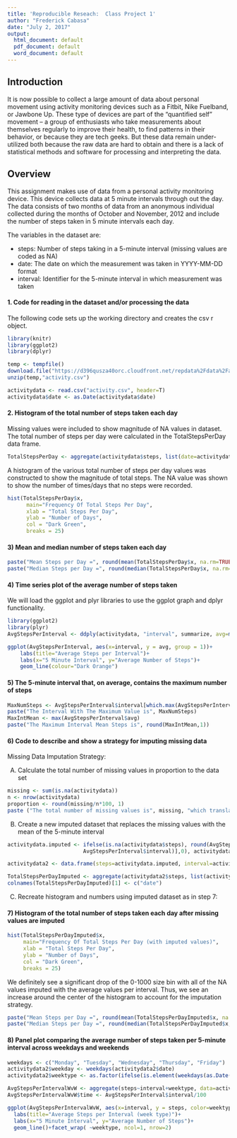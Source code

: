 ```yaml
---
title: 'Reproducible Reseach:  Class Project 1'
author: "Frederick Cabasa"
date: "July 2, 2017"
output:
  html_document: default
  pdf_document: default
  word_document: default
---
```


## Introduction

It is now possible to collect a large amount of data about personal movement using activity
monitoring devices such as a Fitbit, Nike Fuelband, or Jawbone Up. These type of devices are 
part of the “quantified self” movement – a group of enthusiasts who take measurements about 
themselves regularly to improve their health, to find patterns in their behavior, or because 
they are tech geeks. But these data remain under-utilized both because the raw data are hard 
to obtain and there is a lack of statistical methods and software for processing and 
interpreting the data.


## Overview

This assignment makes use of data from a personal activity monitoring device. This device 
collects data at 5 minute intervals through out the day. The data consists of two months of 
data from an anonymous individual collected during the months of October and November, 2012 
and include the number of steps taken in 5 minute intervals each day.

The variables in the dataset are:

* steps: Number of steps taking in a 5-minute interval (missing values are coded as NA)
* date: The date on which the measurement was taken in YYYY-MM-DD format
* interval: Identifier for the 5-minute interval in which measurement was taken


#### 1. Code for reading in the dataset and/or processing the data
The following code sets up the working directory and creates the csv r object.

```r
library(knitr)
library(ggplot2)
library(dplyr)

temp <- tempfile()
download.file("https://d396qusza40orc.cloudfront.net/repdata%2Fdata%2Factivity.zip", temp, mode="wb")
unzip(temp,"activity.csv")
```
```r
activitydata <- read.csv("activity.csv", header=T)
activitydata$date <- as.Date(activitydata$date)
```


#### 2. Histogram of the total number of steps taken each day 

Missing values were included to show magnitude of NA values in dataset.
The total number of steps per day were calculated in the TotalStepsPerDay data frame.

```r
TotalStepsPerDay <- aggregate(activitydata$steps, list(date=activitydata$date), FUN = sum, na.rm=TRUE)
```

A histogram of the various total number of steps per day values was constructed to show the magnitude of total steps.
The NA value was shown to show the number of times/days that no steps were recorded.

```r
hist(TotalStepsPerDay$x,
      main="Frequency Of Total Steps Per Day",
      xlab = "Total Steps Per Day",
      ylab = "Number of Days",
      col = "Dark Green",
      breaks = 25)
```


#### 3) Mean and median number of steps taken each day

```r
paste("Mean Steps per Day =", round(mean(TotalStepsPerDay$x, na.rm=TRUE),1))
paste("Median Steps per Day =", round(median(TotalStepsPerDay$x, na.rm=TRUE),1)) 
```


#### 4) Time series plot of the average number of steps taken

We will load the ggplot and plyr libraries to use the ggplot graph and dplyr functionality.

```r
library(ggplot2)
library(plyr)
AvgStepsPerInterval <- ddply(activitydata, "interval", summarize, avg=mean(steps,na.rm=TRUE))

ggplot(AvgStepsPerInterval, aes(x=interval, y = avg, group = 1))+
    labs(title="Average Steps per Interval")+
    labs(x="5 Minute Interval", y="Average Number of Steps")+
    geom_line(colour="Dark Orange")
```



#### 5) The 5-minute interval that, on average, contains the maximum number of steps

```r
MaxNumSteps <- AvgStepsPerInterval$interval[which.max(AvgStepsPerInterval$avg)]
paste("The Interval With The Maximum Value is", MaxNumSteps)
MaxIntMean <- max(AvgStepsPerInterval$avg)
paste("The Maximum Interval Mean Steps is", round(MaxIntMean,1))
```


#### 6) Code to describe and show a strategy for imputing missing data

Missing Data Imputation Strategy:

A) Calculate the total number of missing values in proportion to the data set

```r
missing <- sum(is.na(activitydata))
n <- nrow(activitydata)
proportion <- round(missing/n*100, 1)
paste ("The total number of missing values is", missing, "which translates to", proportion, "% of the dataset.")
```

B) Create a new imputed dataset that replaces the missing values with the mean of the 5-minute interval

```r
activitydata.imputed <- ifelse(is.na(activitydata$steps), round(AvgStepsPerInterval$avg[match(activitydata$interval, 
                        AvgStepsPerInterval$interval)],0), activitydata$steps)

activitydata2 <- data.frame(steps=activitydata.imputed, interval=activitydata$interval, date=activitydata$date)

TotalStepsPerDayImputed <- aggregate(activitydata2$steps, list(activitydata2$date), FUN=sum)
colnames(TotalStepsPerDayImputed)[1] <- c("date")
```

C) Recreate histogram and numbers using imputed dataset as in step 7:


#### 7) Histogram of the total number of steps taken each day after missing values are imputed

```r
hist(TotalStepsPerDayImputed$x,
     main="Frequency Of Total Steps Per Day (with imputed values)",
     xlab = "Total Steps Per Day",
     ylab = "Number of Days",
     col = "Dark Green",
     breaks = 25)
```


We definitely see a significant drop of the 0-1000 size bin with all of the NA values imputed with the average values per interval.
Thus, we see an increase around the center of the histogram to account for the imputation strategy.

```r
paste("Mean Steps per Day =", round(mean(TotalStepsPerDayImputed$x, na.rm=TRUE),1))
paste("Median Steps per Day =", round(median(TotalStepsPerDayImputed$x, na.rm=TRUE),1))
```


#### 8) Panel plot comparing the average number of steps taken per 5-minute interval across weekdays and weekends

```r
weekdays <- c("Monday", "Tuesday", "Wednesday", "Thursday", "Friday")
activitydata2$weekday <- weekdays(activitydata2$date)
activitydata2$weektype <- as.factor(ifelse(is.element(weekdays(as.Date(activitydata2$date)), weekdays), "Weekday", "Weekend"))

AvgStepsPerIntervalWvW <- aggregate(steps~interval+weektype, data=activitydata2, FUN=mean, na.action=na.omit)
AvgStepsPerIntervalWvW$time <- AvgStepsPerInterval$interval/100

ggplot(AvgStepsPerIntervalWvW, aes(x=interval, y = steps, color=weektype))+
  labs(title="Average Steps per Interval (week type)")+
  labs(x="5 Minute Interval", y="Average Number of Steps")+
  geom_line()+facet_wrap( ~weektype, ncol=1, nrow=2)
```


